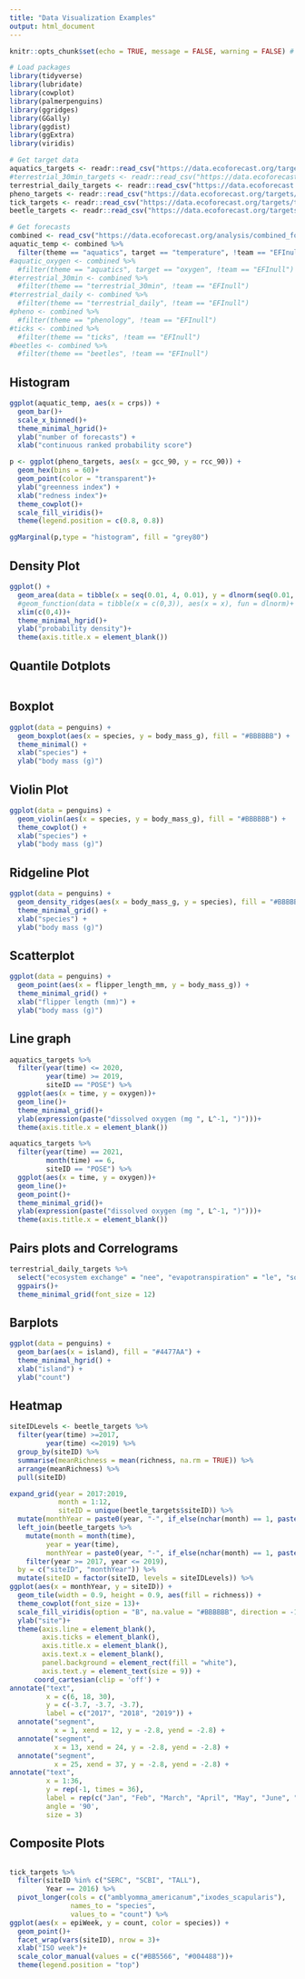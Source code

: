 ```yaml
---
title: "Data Visualization Examples"
output: html_document
---
```


```r
knitr::opts_chunk$set(echo = TRUE, message = FALSE, warning = FALSE) # Show code and plots

# Load packages
library(tidyverse)
library(lubridate)
library(cowplot)
library(palmerpenguins)
library(ggridges)
library(GGally)
library(ggdist)
library(ggExtra)
library(viridis)

# Get target data
aquatics_targets <- readr::read_csv("https://data.ecoforecast.org/targets/aquatics/aquatics-targets.csv.gz")
#terrestrial_30min_targets <- readr::read_csv("https://data.ecoforecast.org/targets/terrestrial/terrestrial_30min-targets.csv.gz", guess_max = 1e6)
terrestrial_daily_targets <- readr::read_csv("https://data.ecoforecast.org/targets/terrestrial/terrestrial_daily-targets.csv.gz", guess_max = 1e6)
pheno_targets <- readr::read_csv("https://data.ecoforecast.org/targets/phenology/phenology-targets.csv.gz")
tick_targets <- readr::read_csv("https://data.ecoforecast.org/targets/ticks/ticks-targets.csv.gz")
beetle_targets <- readr::read_csv("https://data.ecoforecast.org/targets/beetles/beetles-targets.csv.gz", guess_max = 1e6)

# Get forecasts
combined <- read_csv("https://data.ecoforecast.org/analysis/combined_forecasts_scores.csv.gz")
aquatic_temp <- combined %>% 
  filter(theme == "aquatics", target == "temperature", !team == "EFInull")
#aquatic_oxygen <- combined %>%
  #filter(theme == "aquatics", target == "oxygen", !team == "EFInull")
#terrestrial_30min <- combined %>% 
  #filter(theme == "terrestrial_30min", !team == "EFInull")
#terrestrial_daily <- combined %>% 
  #filter(theme == "terrestrial_daily", !team == "EFInull")
#pheno <- combined %>% 
  #filter(theme == "phenology", !team == "EFInull")
#ticks <- combined %>% 
  #filter(theme == "ticks", !team == "EFInull")
#beetles <- combined %>% 
  #filter(theme == "beetles", !team == "EFInull")
```

## Histogram

```r

ggplot(aquatic_temp, aes(x = crps)) +
  geom_bar()+
  scale_x_binned()+
  theme_minimal_hgrid()+
  ylab("number of forecasts") + 
  xlab("continuous ranked probability score")
```
```r
p <- ggplot(pheno_targets, aes(x = gcc_90, y = rcc_90)) +
  geom_hex(bins = 60)+
  geom_point(color = "transparent")+
  ylab("greenness index") + 
  xlab("redness index")+
  theme_cowplot()+
  scale_fill_viridis()+
  theme(legend.position = c(0.8, 0.8))

ggMarginal(p,type = "histogram", fill = "grey80")

```

## Density Plot

```r
ggplot() +
  geom_area(data = tibble(x = seq(0.01, 4, 0.01), y = dlnorm(seq(0.01, 4, 0.01))), aes(x = x, y = y), fill = "#4477AA", color = "black")+
  #geom_function(data = tibble(x = c(0,3)), aes(x = x), fun = dlnorm)+
  xlim(c(0,4))+
  theme_minimal_hgrid()+
  ylab("probability density")+
  theme(axis.title.x = element_blank())
```

## Quantile Dotplots

```r

```

## Boxplot 

```r
ggplot(data = penguins) +
  geom_boxplot(aes(x = species, y = body_mass_g), fill = "#BBBBBB") +
  theme_minimal() +
  xlab("species") +
  ylab("body mass (g)")
```

## Violin Plot

```r
ggplot(data = penguins) +
  geom_violin(aes(x = species, y = body_mass_g), fill = "#BBBBBB") +
  theme_cowplot() +
  xlab("species") +
  ylab("body mass (g)")
```

## Ridgeline Plot 

```r
ggplot(data = penguins) +
  geom_density_ridges(aes(x = body_mass_g, y = species), fill = "#BBBBBB") +
  theme_minimal_grid() +
  xlab("species") +
  ylab("body mass (g)")
```

## Scatterplot

```r
ggplot(data = penguins) +
  geom_point(aes(x = flipper_length_mm, y = body_mass_g)) +
  theme_minimal_grid() +
  xlab("flipper length (mm)") +
  ylab("body mass (g)")
```

## Line graph

```r
aquatics_targets %>% 
  filter(year(time) <= 2020, 
         year(time) >= 2019,
         siteID == "POSE") %>%
  ggplot(aes(x = time, y = oxygen))+
  geom_line()+
  theme_minimal_grid()+
  ylab(expression(paste("dissolved oxygen (mg ", L^-1, ")")))+
  theme(axis.title.x = element_blank())
```

```r
aquatics_targets %>% 
  filter(year(time) == 2021, 
         month(time) == 6,
         siteID == "POSE") %>%
  ggplot(aes(x = time, y = oxygen))+
  geom_line()+
  geom_point()+
  theme_minimal_grid()+
  ylab(expression(paste("dissolved oxygen (mg ", L^-1, ")")))+
  theme(axis.title.x = element_blank())
```

## Pairs plots and Correlograms

```r
terrestrial_daily_targets %>%
  select("ecosystem exchange" = "nee", "evapotranspiration" = "le", "soil moisture" = "vswc") %>% 
  ggpairs()+
  theme_minimal_grid(font_size = 12)
```

## Barplots

```r
ggplot(data = penguins) +
  geom_bar(aes(x = island), fill = "#4477AA") +
  theme_minimal_hgrid() +
  xlab("island") +
  ylab("count")
```

## Heatmap

```r
siteIDLevels <- beetle_targets %>%
  filter(year(time) >=2017,
         year(time) <=2019) %>%
  group_by(siteID) %>%
  summarise(meanRichness = mean(richness, na.rm = TRUE)) %>%
  arrange(meanRichness) %>%
  pull(siteID)

expand_grid(year = 2017:2019,
            month = 1:12, 
            siteID = unique(beetle_targets$siteID)) %>%
  mutate(monthYear = paste0(year, "-", if_else(nchar(month) == 1, paste0("0", month), as.character(month)))) %>%
  left_join(beetle_targets %>%
    mutate(month = month(time),
         year = year(time), 
         monthYear = paste0(year, "-", if_else(nchar(month) == 1, paste0("0", month), as.character(month)))) %>%
    filter(year >= 2017, year <= 2019),
  by = c("siteID", "monthYear")) %>%
  mutate(siteID = factor(siteID, levels = siteIDLevels)) %>%
ggplot(aes(x = monthYear, y = siteID)) +
  geom_tile(width = 0.9, height = 0.9, aes(fill = richness)) + 
  theme_cowplot(font_size = 13)+
  scale_fill_viridis(option = "B", na.value = "#BBBBBB", direction = -1, end = 0.9) +
  ylab("site")+
  theme(axis.line = element_blank(),
        axis.ticks = element_blank(), 
        axis.title.x = element_blank(),
        axis.text.x = element_blank(),
        panel.background = element_rect(fill = "white"),
        axis.text.y = element_text(size = 9)) +
      coord_cartesian(clip = 'off') +
annotate("text", 
         x = c(6, 18, 30), 
         y = c(-3.7, -3.7, -3.7), 
         label = c("2017", "2018", "2019")) +
  annotate("segment", 
           x = 1, xend = 12, y = -2.8, yend = -2.8) + 
  annotate("segment", 
           x = 13, xend = 24, y = -2.8, yend = -2.8) + 
  annotate("segment", 
           x = 25, xend = 37, y = -2.8, yend = -2.8) + 
annotate("text",
         x = 1:36,
         y = rep(-1, times = 36),
         label = rep(c("Jan", "Feb", "March", "April", "May", "June", "July", "Aug", "Sept", "Oct", "Nov", "Dec"), times = 3),
         angle = '90', 
         size = 3)
```

## Composite Plots

```r

```

```r
tick_targets %>% 
  filter(siteID %in% c("SERC", "SCBI", "TALL"),
         Year == 2016) %>%
  pivot_longer(cols = c("amblyomma_americanum","ixodes_scapularis"),
               names_to = "species", 
               values_to = "count") %>%
ggplot(aes(x = epiWeek, y = count, color = species)) +
  geom_point()+
  facet_wrap(vars(siteID), nrow = 3)+
  xlab("ISO week")+
  scale_color_manual(values = c("#BB5566", "#004488"))+
  theme(legend.position = "top")
```
